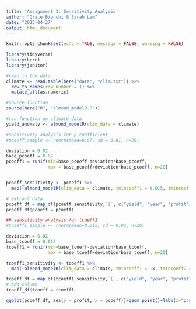 ```yaml
---
title: 'Assignment 3: Sensitivity Analysis'
author: "Grace Bianchi & Sarah Lam"
date: "2023-04-27"
output: html_document
---
```


```r
knitr::opts_chunk$set(echo = TRUE, message = FALSE, warning = FALSE)

library(tidyverse)
library(here)
library(janitor)
```

```r
#read in the data 
climate <- read.table(here("data", "clim.txt")) %>% 
  row_to_names(row_number = 1) %>% 
  mutate_all(as.numeric) 
```

```r
#source function
source(here("R", "almond_modelR.R"))
```
 
```r
#run function on climate data 
yield_anomaly <- almond_modelR(clim_data = climate)
```
 
```r
#sensitivity analysis for p coefficient
#pcoeff_sample <- rnorm(mean=0.07, sd = 0.01, n=20)

deviation = 0.02
base_pcoeff = 0.07
pcoeff1 = runif(min=base_pcoeff-deviation*base_pcoeff, 
                max = base_pcoeff+deviation*base_pcoeff, n=20)


pcoeff_sensitivity <- pcoeff1 %>% 
  map(~almond_modelR(clim_data = climate, tmincoeff1 = 0.015, tmincoeff2 = 0.0046, pcoeff1 = .x, pcoeff2 = 0.0043)) 

# extract data
pcoeff_df = map_df(pcoeff_sensitivity,`[`, c("yield", "year", "profit")) 
pcoeff_df$pcoeff = pcoeff1

## sensitivity analysis for tcoeff1
#tcoeff1_sample <- rnorm(mean=0.015, sd = 0.02, n=20)

deviation = 0.02
base_tcoeff = 0.015
tcoeff1 = runif(min=base_tcoeff-deviation*base_tcoeff, 
                max = base_tcoeff+deviation*base_tcoeff, n=20)

tcoeff1_sensitivity <- tcoeff1 %>% 
  map(~almond_modelR(clim_data = climate, tmincoeff1 = .x, tmincoeff2 = 0.0046, pcoeff1 = 0.07, pcoeff2 = 0.0043)) 

tcoeff_df = map_df(tcoeff1_sensitivity,`[`, c("yield", "year", "profit")) 
# add column
tcoeff_df$tcoeff = tcoeff1
```
 


```r

ggplot(pcoeff_df, aes(y = profit, x = pcoeff))+geom_point()+labs(x="pcoeff")

```

